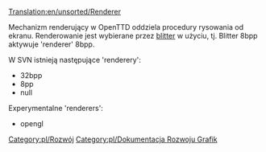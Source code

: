 [[Translation:en/unsorted/Renderer]]


Mechanizm renderujący w OpenTTD oddziela procedury rysowania od ekranu. Renderowanie jest wybierane przez [[pl/blitter|blitter]] w użyciu, tj. Blitter 8bpp aktywuje 'renderer' 8bpp.

W SVN istnieją następujące 'renderery':

* 32bpp
* 8pp
* null

Experymentalne 'renderers':

* opengl

<!--[[Category:Development]]-->[[Category:pl/Rozwój]]
<!--[[Category:Graphics Development Documentation]]-->[[Category:pl/Dokumentacja Rozwoju Grafik]]
